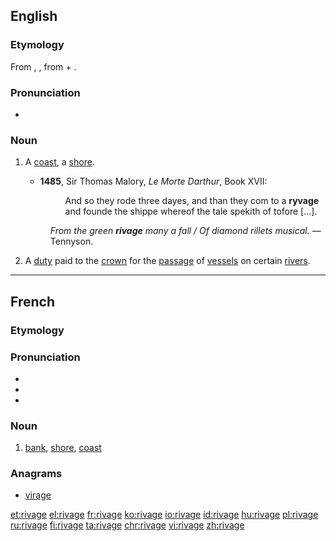 ==English==

===Etymology===
From {{etyl|xno|en}} {{term|rivage|lang=fro}}, {{etyl|frm|en}} {{term|rivage|lang=fr}}, from {{term|rive}} + {{term|-age}}.

===Pronunciation===
* {{a|UK}} {{IPA|/ˈɹɪvɪdʒ/}}

===Noun===
{{en-noun}}

# {{context|now|_|rare|poetic|lang=en}} A [[coast]], a [[shore]].
#* '''1485''', Sir Thomas Malory, ''Le Morte Darthur'', Book XVII:
#*: And so they rode three dayes, and than they com to a '''ryvage''' and founde the shippe whereof the tale spekith of tofore [...].
#: {{rfquotek|Spenser}}
#: ''From the green '''rivage''' many a fall / Of diamond rillets musical.'' &mdash; Tennyson.
# {{context|legal|UK|historical|lang=en}} A [[duty]] paid to the [[crown]] for the [[passage]] of [[vessel]]s on certain [[river]]s.

----

==French==

===Etymology===
{{suffix|rive|age|lang=fr}}

===Pronunciation===
* {{IPA|/ʁi.vaʒ/|lang=fr}}
* {{homophones|rivages|lang=fr}}
* {{hyphenation|ri|vage|lang=fr}}

===Noun===
{{fr-noun|m}}

# [[bank]], [[shore]], [[coast]]

===Anagrams===
* [[virage#French|virage]]

[[et:rivage]]
[[el:rivage]]
[[fr:rivage]]
[[ko:rivage]]
[[io:rivage]]
[[id:rivage]]
[[hu:rivage]]
[[pl:rivage]]
[[ru:rivage]]
[[fi:rivage]]
[[ta:rivage]]
[[chr:rivage]]
[[vi:rivage]]
[[zh:rivage]]
